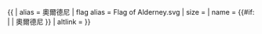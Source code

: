 {{ {{{1<noinclude>|country showdata</noinclude>}}}
| alias = 奧爾德尼
| flag alias = Flag of Alderney.svg
| size = {{{size|}}}
| name = {{#if: {{{name|}}} | {{{name|}}} | 奧爾德尼 }}
| altlink = {{{altlink|}}}
</noinclude>
}}